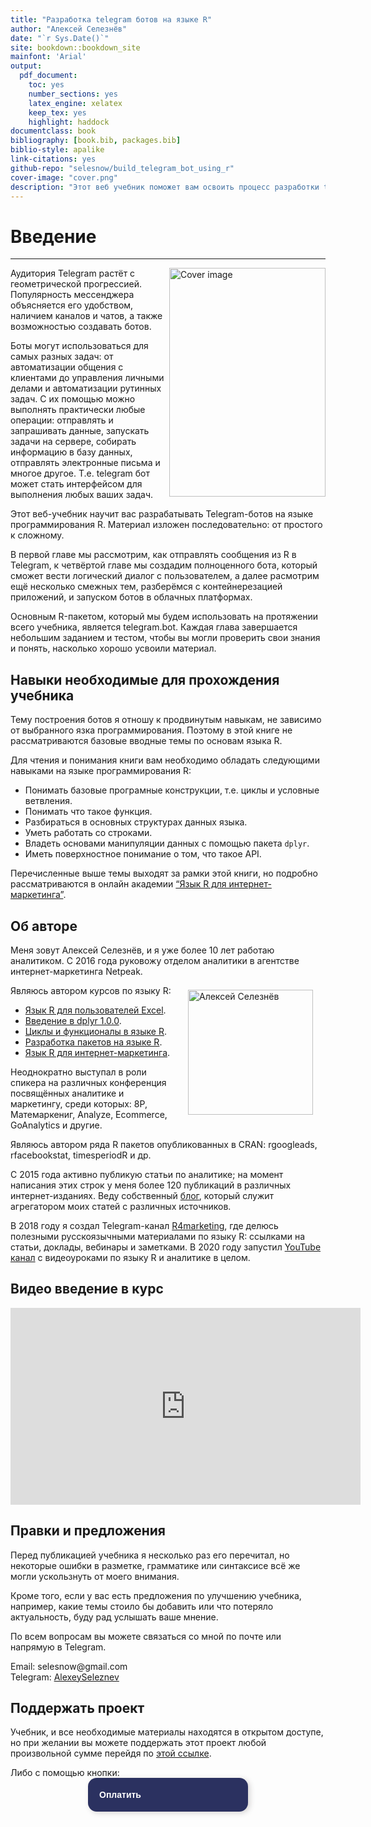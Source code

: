 ```yaml
--- 
title: "Разработка telegram ботов на языке R"
author: "Алексей Селезнёв"
date: "`r Sys.Date()`"
site: bookdown::bookdown_site
mainfont: 'Arial'
output: 
  pdf_document: 
    toc: yes
    number_sections: yes
    latex_engine: xelatex
    keep_tex: yes
    highlight: haddock
documentclass: book
bibliography: [book.bib, packages.bib]
biblio-style: apalike
link-citations: yes
github-repo: "selesnow/build_telegram_bot_using_r"
cover-image: "cover.png"
description: "Этот веб учебник поможет вам освоить процесс разработки telegram ботов используя язык программирования R."
---
```


# Введение {-}

------

<a href="https://selesnow.github.io"><img src="cover.png" width="250" height="366" align="right" alt="Cover image" /></a>

Аудитория Telegram растёт с геометрической прогрессией. Популярность мессенджера объясняется его удобством, наличием каналов и чатов, а также возможностью создавать ботов.

Боты могут использоваться для самых разных задач: от автоматизации общения с клиентами до управления личными делами и автоматизации рутинных задач. С их помощью можно выполнять практически любые операции: отправлять и запрашивать данные, запускать задачи на сервере, собирать информацию в базу данных, отправлять электронные письма и многое другое. Т.е. telegram бот может стать интерфейсом для выполнения любых ваших задач.

Этот веб-учебник научит вас разрабатывать Telegram-ботов на языке программирования R. Материал изложен последовательно: от простого к сложному.

В первой главе мы рассмотрим, как отправлять сообщения из R в Telegram, к четвёртой главе мы создадим полноценного бота, который сможет вести логический диалог с пользователем, а далее расмотрим ещё несколько смежных тем, разберёмся с контейнерезацией приложений, и запуском ботов в облачных платформах.

Основным R-пакетом, который мы будем использовать на протяжении всего учебника, является telegram.bot. Каждая глава завершается небольшим заданием и тестом, чтобы вы могли проверить свои знания и понять, насколько хорошо усвоили материал.

## Навыки необходимые для прохождения учебника {-}

Тему построения ботов я отношу к продвинутым навыкам, не зависимо от выбранного язка программирования. Поэтому в этой книге не рассматриваются базовые вводные темы по основам языка R. 

Для чтения и понимания книги вам необходимо обладать следующими навыками на языке программирования R:

* Понимать базовые програмные конструкции, т.е. циклы и условные ветвления.
* Понимать что такое функция.
* Разбираться в основных структурах данных языка.
* Уметь работать со строками.
* Владеть основами манипуляции данных с помощью пакета `dplyr`.
* Иметь поверхностное понимание о том, что такое API.

Перечисленные выше темы выходят за рамки этой книги, но подробно рассматриваются в онлайн академии ["Язык R для интернет-маркетинга"](https://r-for-marketing.netpeak.net/).

## Об авторе {-}

Меня зовут Алексей Селезнёв, и я уже более 10 лет работаю аналитиком. С 2016 года руковожу отделом аналитики в агентстве интернет-маркетинга Netpeak.

<a href="https://selesnow.github.io"><img src="author.png" width="200" height="200" align="right" alt="Алексей Селезнёв" hspace="20" vspace="7" /></a>

Являюсь автором курсов по языку R:

* [Язык R для пользователей Excel](https://selesnow.github.io/r4excel_users/).
* [Введение в dplyr 1.0.0](https://selesnow.github.io/dplyr_1_0_0_course/).
* [Циклы и функционалы в языке R](https://selesnow.github.io/iterations_in_r/).
* [Разработка пакетов на языке R](https://selesnow.github.io/r_package_course/).
* [Язык R для интернет-маркетинга](https://www.youtube.com/playlist?list=PLD2LDq8edf4o6dSZ4BIr7J08gT97nimH_).

Неоднократно выступал в роли спикера на различных конференция посвящённых аналитике и маркетингу, среди которых: 8P, Матемаркениг, Analyze, Ecommerce, GoAnalytics и другие.

Являюсь автором ряда R пакетов опубликованных в CRAN: rgoogleads, rfacebookstat, timesperiodR и др.

С 2015 года активно публикую статьи по аналитике; на момент написания этих строк у меня более 120 публикаций в различных интернет-изданиях. Веду собственный [блог](https://alexeyseleznev.wordpress.com/), который служит агрегатором моих статей с различных источников.

В 2018 году я создал Telegram-канал [R4marketing](https://t.me/R4marketing), где делюсь полезными русскоязычными материалами по языку R: ссылками на статьи, доклады, вебинары и заметками. В 2020 году запустил [YouTube канал](https://bit.ly/36kliAp) с видеоуроками по языку R и аналитике в целом.

## Видео введение в курс {-}
<iframe width="560" height="315" src="https://www.youtube.com/embed/iMZlUowNh5M?enablejsapi=1" title="YouTube video player" frameborder="0" allow="accelerometer; autoplay; clipboard-write; encrypted-media; gyroscope; picture-in-picture" allowfullscreen></iframe>

## Правки и предложения {-}

Перед публикацией учебника я несколько раз его перечитал, но некоторые ошибки в разметке, грамматике или синтаксисе всё же могли ускользнуть от моего внимания.

Кроме того, если у вас есть предложения по улучшению учебника, например, какие темы стоило бы добавить или что потеряло актуальность, буду рад услышать ваше мнение.

По всем вопросам вы можете связаться со мной по почте или напрямую в Telegram.

Email: selesnow@gmail.com <Br>
Telegram: [AlexeySeleznev](http://t.me/AlexeySeleznev)

## Поддержать проект {-}

Учебник, и все необходимые материалы находятся в открытом доступе, но при желании вы можете поддержать этот проект любой произвольной сумме перейдя по [этой ссылке](https://secure.wayforpay.com/payment/build_telegram_bot_using_r).

Либо с помощью кнопки:
<center>
<script type="text/javascript" id="widget-wfp-script" src="https://secure.wayforpay.com/server/pay-widget.js?ref=button"></script> <script type="text/javascript">function runWfpWdgt(url){var wayforpay=new Wayforpay();wayforpay.invoice(url);}</script> <button type="button" onclick="runWfpWdgt('https://secure.wayforpay.com/button/b9c8a14345975');" style="display:inline-block!important;background:#2B3160 url('https://s3.eu-central-1.amazonaws.com/w4p-merch/button/bg2x2.png') no-repeat center right;background-size:cover;width: 256px!important;height:54px!important;border:none!important;border-radius:14px!important;padding:18px!important;box-shadow:3px 2px 8px rgba(71,66,66,0.22)!important;text-align:left!important;box-sizing:border-box!important;" onmouseover="this.style.opacity='0.8';" onmouseout="this.style.opacity='1';"><span style="font-family:Verdana,Arial,sans-serif!important;font-weight:bold!important;font-size:14px!important;color:#ffffff!important;line-height:18px!important;vertical-align:middle!important;">Оплатить</span></button>
</center>
